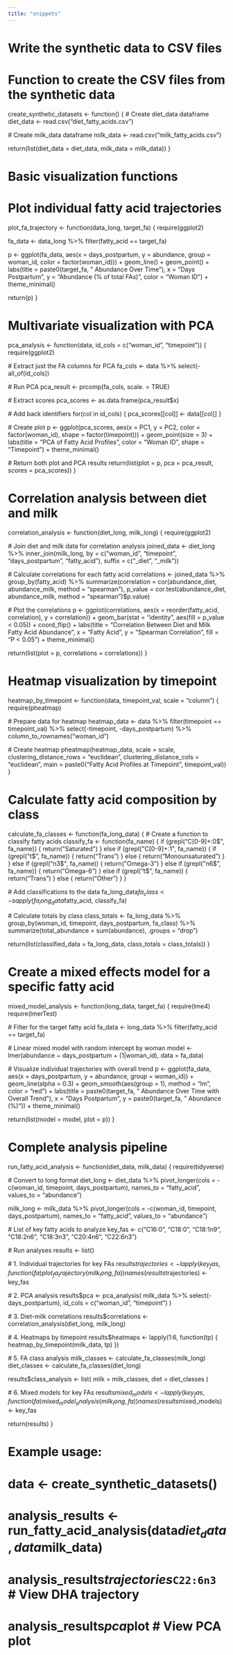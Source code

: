 ```yaml
---
title: "snippets"
---
```


# Write the synthetic data to CSV files

# Function to create the CSV files from the synthetic data
create_synthetic_datasets <- function() {
  # Create diet_data dataframe
  diet_data <- read.csv("diet_fatty_acids.csv")
  
  # Create milk_data dataframe
  milk_data <- read.csv("milk_fatty_acids.csv")
  
  return(list(diet_data = diet_data, milk_data = milk_data))
}

# Basic visualization functions

# Plot individual fatty acid trajectories
plot_fa_trajectory <- function(data_long, target_fa) {
  require(ggplot2)
  
  fa_data <- data_long %>% 
    filter(fatty_acid == target_fa)
  
  p <- ggplot(fa_data, aes(x = days_postpartum, y = abundance, 
                       group = woman_id, color = factor(woman_id))) +
    geom_line() +
    geom_point() +
    labs(title = paste0(target_fa, " Abundance Over Time"),
         x = "Days Postpartum",
         y = "Abundance (% of total FAs)",
         color = "Woman ID") +
    theme_minimal()
  
  return(p)
}

# Multivariate visualization with PCA
pca_analysis <- function(data, id_cols = c("woman_id", "timepoint")) {
  require(ggplot2)
  
  # Extract just the FA columns for PCA
  fa_cols <- data %>% select(-all_of(id_cols))
  
  # Run PCA
  pca_result <- prcomp(fa_cols, scale. = TRUE)
  
  # Extract scores
  pca_scores <- as.data.frame(pca_result$x)
  
  # Add back identifiers
  for(col in id_cols) {
    pca_scores[[col]] <- data[[col]]
  }
  
  # Create plot
  p <- ggplot(pca_scores, aes(x = PC1, y = PC2, 
                         color = factor(woman_id), 
                         shape = factor(timepoint))) +
    geom_point(size = 3) +
    labs(title = "PCA of Fatty Acid Profiles",
         color = "Woman ID",
         shape = "Timepoint") +
    theme_minimal()
  
  # Return both plot and PCA results
  return(list(plot = p, pca = pca_result, scores = pca_scores))
}

# Correlation analysis between diet and milk
correlation_analysis <- function(diet_long, milk_long) {
  require(ggplot2)
  
  # Join diet and milk data for correlation analysis
  joined_data <- diet_long %>%
    inner_join(milk_long, 
               by = c("woman_id", "timepoint", "days_postpartum", "fatty_acid"),
               suffix = c("_diet", "_milk"))
  
  # Calculate correlations for each fatty acid
  correlations <- joined_data %>%
    group_by(fatty_acid) %>%
    summarize(correlation = cor(abundance_diet, abundance_milk, method = "spearman"),
              p_value = cor.test(abundance_diet, abundance_milk, method = "spearman")$p.value)
  
  # Plot the correlations
  p <- ggplot(correlations, aes(x = reorder(fatty_acid, correlation), y = correlation)) +
    geom_bar(stat = "identity", aes(fill = p_value < 0.05)) +
    coord_flip() +
    labs(title = "Correlation Between Diet and Milk Fatty Acid Abundance",
         x = "Fatty Acid",
         y = "Spearman Correlation",
         fill = "P < 0.05") +
    theme_minimal()
  
  return(list(plot = p, correlations = correlations))
}

# Heatmap visualization by timepoint
heatmap_by_timepoint <- function(data, timepoint_val, scale = "column") {
  require(pheatmap)
  
  # Prepare data for heatmap
  heatmap_data <- data %>%
    filter(timepoint == timepoint_val) %>%
    select(-timepoint, -days_postpartum) %>%
    column_to_rownames("woman_id")
  
  # Create heatmap
  pheatmap(heatmap_data,
           scale = scale,
           clustering_distance_rows = "euclidean",
           clustering_distance_cols = "euclidean",
           main = paste0("Fatty Acid Profiles at Timepoint ", timepoint_val))
}

# Calculate fatty acid composition by class
calculate_fa_classes <- function(fa_long_data) {
  # Create a function to classify fatty acids
  classify_fa <- function(fa_name) {
    if (grepl("C[0-9]+:0$", fa_name)) {
      return("Saturated")
    } else if (grepl("C[0-9]+:1", fa_name)) {
      if (grepl("t$", fa_name)) {
        return("Trans")
      } else {
        return("Monounsaturated")
      }
    } else if (grepl("n3$", fa_name)) {
      return("Omega-3")
    } else if (grepl("n6$", fa_name)) {
      return("Omega-6")
    } else if (grepl("t$", fa_name)) {
      return("Trans")
    } else {
      return("Other")
    }
  }
  
  # Add classifications to the data
  fa_long_data$fa_class <- sapply(fa_long_data$fatty_acid, classify_fa)
  
  # Calculate totals by class
  class_totals <- fa_long_data %>%
    group_by(woman_id, timepoint, days_postpartum, fa_class) %>%
    summarize(total_abundance = sum(abundance), .groups = "drop")
  
  return(list(classified_data = fa_long_data, class_totals = class_totals))
}

# Create a mixed effects model for a specific fatty acid
mixed_model_analysis <- function(long_data, target_fa) {
  require(lme4)
  require(lmerTest)
  
  # Filter for the target fatty acid
  fa_data <- long_data %>% 
    filter(fatty_acid == target_fa)
  
  # Linear mixed model with random intercept by woman
  model <- lmer(abundance ~ days_postpartum + (1|woman_id), data = fa_data)
  
  # Visualize individual trajectories with overall trend
  p <- ggplot(fa_data, aes(x = days_postpartum, y = abundance, group = woman_id)) +
    geom_line(alpha = 0.3) +
    geom_smooth(aes(group = 1), method = "lm", color = "red") +
    labs(title = paste0(target_fa, " Abundance Over Time with Overall Trend"),
         x = "Days Postpartum",
         y = paste0(target_fa, " Abundance (%)")) +
    theme_minimal()
  
  return(list(model = model, plot = p))
}

# Complete analysis pipeline
run_fatty_acid_analysis <- function(diet_data, milk_data) {
  require(tidyverse)
  
  # Convert to long format
  diet_long <- diet_data %>%
    pivot_longer(cols = -c(woman_id, timepoint, days_postpartum),
                 names_to = "fatty_acid", 
                 values_to = "abundance")
  
  milk_long <- milk_data %>%
    pivot_longer(cols = -c(woman_id, timepoint, days_postpartum),
                 names_to = "fatty_acid", 
                 values_to = "abundance")
  
  # List of key fatty acids to analyze
  key_fas <- c("C16:0", "C18:0", "C18:1n9", "C18:2n6", "C18:3n3", "C20:4n6", "C22:6n3")
  
  # Run analyses
  results <- list()
  
  # 1. Individual trajectories for key FAs
  results$trajectories <- lapply(key_fas, function(fa) {
    plot_fa_trajectory(milk_long, fa)
  })
  names(results$trajectories) <- key_fas
  
  # 2. PCA analysis
  results$pca <- pca_analysis(
    milk_data %>% select(-days_postpartum), 
    id_cols = c("woman_id", "timepoint")
  )
  
  # 3. Diet-milk correlations
  results$correlations <- correlation_analysis(diet_long, milk_long)
  
  # 4. Heatmaps by timepoint
  results$heatmaps <- lapply(1:6, function(tp) {
    heatmap_by_timepoint(milk_data, tp)
  })
  
  # 5. FA class analysis
  milk_classes <- calculate_fa_classes(milk_long)
  diet_classes <- calculate_fa_classes(diet_long)
  
  results$class_analysis <- list(
    milk = milk_classes,
    diet = diet_classes
  )
  
  # 6. Mixed models for key FAs
  results$mixed_models <- lapply(key_fas, function(fa) {
    mixed_model_analysis(milk_long, fa)
  })
  names(results$mixed_models) <- key_fas
  
  return(results)
}

# Example usage:
# data <- create_synthetic_datasets()
# analysis_results <- run_fatty_acid_analysis(data$diet_data, data$milk_data)
# analysis_results$trajectories$`C22:6n3`  # View DHA trajectory
# analysis_results$pca$plot  # View PCA plot